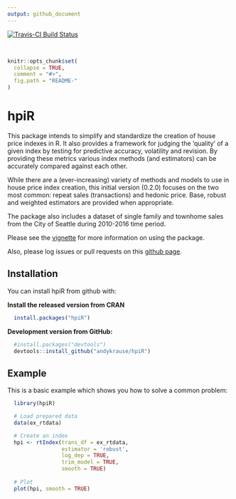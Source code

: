 ```yaml
---
output: github_document
---
```


[![Travis-CI Build Status](https://travis-ci.org/andykrause/hpiR.svg?branch=master)](https://travis-ci.org/andykrause/hpiR)

&nbsp;

<!-- README.md is generated from README.Rmd. Please edit that file -->

```r
knitr::opts_chunk$set(
  collapse = TRUE,
  comment = "#>",
  fig.path = "README-"
)
```

# hpiR

This package intends to simplify and standardize the creation of house price indexes in R.  It also provides a framework for judging the 'quality' of a given index by testing for predictive accuracy, volatility and revision.  By providing these metrics various index methods (and estimators) can be accurately compared against each other.  

While there are a (ever-increasing) variety of methods and models to use in house price index creation, this initial version (0.2.0) focuses on the two most common: repeat sales (transactions) and hedonic price.  Base, robust and weighted estimators are provided when appropriate.  

The package also includes a dataset of single family and townhome sales from the City of Seattle during 2010-2016 time period.

Please see the [vignette](https://github.com/andykrause/hpiR/blob/master/vignettes/introduction.Rmd) for more information on using the package.

Also, please log issues or pull requests on this [github page](http://www.github.com/andykrause/hpiR).

## Installation

You can install hpiR from github with:

**Install the released version from CRAN**

```r
  install.packages("hpiR")
```

**Development version from GitHub:**

```r
  #install.packages("devtools")
  devtools::install_github("andykrause/hpiR")
```
## Example

This is a basic example which shows you how to solve a common problem:

```r

  library(hpiR)

  # Load prepared data
  data(ex_rtdata)

  # Create an index
  hpi <- rtIndex(trans_df = ex_rtdata,
                 estimator = 'robust',
                 log_dep = TRUE,
                 trim_model = TRUE,
                 smooth = TRUE)
  
  # Plot
  plot(hpi, smooth = TRUE)
  
```
